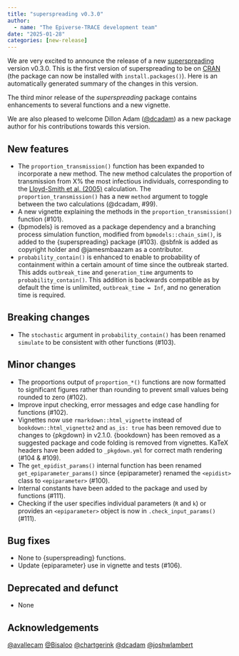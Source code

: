 ```yaml
---
title: "superspreading v0.3.0"
author:
  - name: "The Epiverse-TRACE development team"
date: "2025-01-28"
categories: [new-release]
---
```


We are very excited to announce the release of a new [superspreading](<https://epiverse-trace.github.io/superspreading>) version v0.3.0. This is the first version of superspreading to be on [CRAN](https://cran.r-project.org/package=superspreading) (the package can now be installed with `install.packages()`).
Here is an automatically generated summary of the changes in this version.

The third minor release of the _superspreading_ package contains enhancements to several functions and a new vignette.

We are also pleased to welcome Dillon Adam ([@dcadam](https://github.com/dcadam)) as a new package author for his contributions towards this version.

## New features

* The `proportion_transmission()` function has been expanded to incorporate a new method. The new method calculates the proportion of transmission from X% the most infectious individuals, corresponding to the [Lloyd-Smith et al. (2005)](https://doi.org/10.1038%2Fnature04153) calculation. The `proportion_transmission()` has a new `method` argument to toggle between the two calculations (@dcadam, #99).
* A new vignette explaining the methods in the `proportion_transmission()` function (#101).
* {bpmodels} is removed as a package dependency and a branching process simulation function, modified from `bpmodels::chain_sim()`, is added to the {superspreading} package (#103). @sbfnk is added as copyright holder and @jamesmbaazam as a contributor.
* `probability_contain()` is enhanced to enable to probability of containment within a certain amount of time since the outbreak started. This adds `outbreak_time` and `generation_time` arguments to `probability_contain()`. This addition is backwards compatible as by default the time is unlimited, `outbreak_time = Inf`, and no generation time is required.

## Breaking changes

* The `stochastic` argument in `probability_contain()` has been renamed `simulate` to be consistent with other functions (#103).

## Minor changes

* The proportions output of `proportion_*()` functions are now formatted to significant figures rather than rounding to prevent small values being rounded to zero (#102).
* Improve input checking, error messages and edge case handling for functions (#102).
* Vignettes now use `rmarkdown::html_vignette` instead of `bookdown::html_vignette2` and `as_is: true` has been removed due to changes to {pkgdown} in v2.1.0. {bookdown} has been removed as a suggested package and code folding is removed from vignettes. KaTeX headers have been added to `_pkgdown.yml` for correct math rendering (#104 & #109).
* The `get_epidist_params()` internal function has been renamed `get_epiparameter_params()` since {epiparameter} renamed the `<epidist>` class to `<epiparameter>` (#100).
* Internal constants have been added to the package and used by functions (#111).
* Checking if the user specifies individual parameters (`R` and `k`) or provides an `<epiparameter>` object is now in `.check_input_params()` (#111).

## Bug fixes

* None to {superspreading} functions.
* Update {epiparameter} use in vignette and tests (#106).

## Deprecated and defunct

* None

## Acknowledgements

[&#x0040;avallecam](https://github.com/avallecam) [&#x0040;Bisaloo](https://github.com/Bisaloo) [&#x0040;chartgerink](https://github.com/chartgerink) [&#x0040;dcadam](https://github.com/dcadam) [&#x0040;joshwlambert](https://github.com/joshwlambert)
